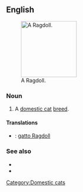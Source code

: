 {{also|ragdoll}}
==English==
[[File:Ragdollparide2.jpg|thumb|right|150px|A Ragdoll.]]
===Noun===
{{en-noun}}

# A [[domestic cat]] [[breed]].

====Translations====
{{checktrans-top}}
* {{ttbc|Italian}}: [[gatto Ragdoll]]
{{checktrans-mid}}
{{checktrans-bottom}}

===See also===
*{{pedia|Ragdoll}}
*{{commonslite|Category:Ragdoll}}

[[Category:Domestic cats]]